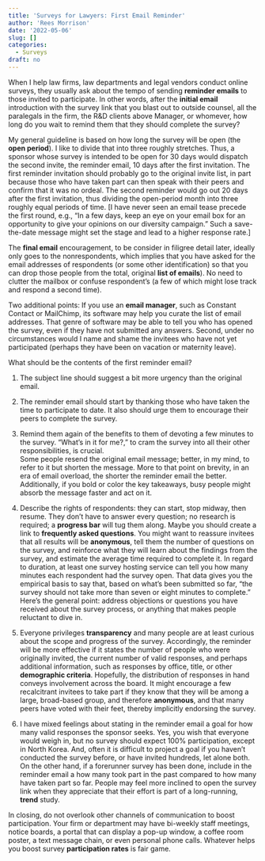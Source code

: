 ```yaml
---
title: 'Surveys for Lawyers: First Email Reminder'
author: 'Rees Morrison'
date: '2022-05-06'
slug: []
categories:
  - Surveys
draft: no
---
```


When I help law firms, law departments and legal vendors conduct online surveys, they usually ask about the tempo of sending **reminder emails** to those invited to participate.  In other words, after the **initial email** introduction with the survey link that you blast out to outside counsel, all the paralegals in the firm, the R&D clients above Manager, or whomever, how long do you wait to remind them that they should complete the survey?

<!--more-->

My general guideline is based on how long the survey will be open (the **open period**).  I like to divide that into three roughly stretches.  Thus, a sponsor whose survey is intended to be open for 30 days would dispatch the second invite, the reminder email, 10 days after the first invitation.  The first reminder invitation should probably go to the original invite list, in part because those who have taken part can then speak with their peers and confirm that it was no ordeal.  The second reminder would go out 20 days after the first invitation, thus dividing the open-period month into three roughly equal periods of time.  [I have never seen an email tease precede the first round, e.g., “In a few days, keep an eye on your email box for an opportunity to give your opinions on our diversity campaign.”  Such a save-the-date message might set the stage and lead to a higher response rate.]

The **final email** encouragement, to be consider in filigree detail later, ideally only goes to the nonrespondents, which implies that you have asked for the email addresses of respondents (or some other identification) so that you can drop those people from the total, original **list of emails**).  No need to clutter the mailbox or confuse respondent’s (a few of which might lose track and respond a second time).  

Two additional points:  If you use an **email manager**, such as Constant Contact or MailChimp, its software may help you curate the list of email addresses.  That genre of software may be able to tell you who has opened the survey, even if they have not submitted any answers.  Second, under no circumstances would I name and shame the invitees who have not yet participated (perhaps they have been on vacation or maternity leave).

What should be the contents of the first reminder email?

1. The subject line should suggest a bit more urgency than the original email.

2. The reminder email should start by thanking those who have taken the time to participate to date.  It also should urge them to encourage their peers to complete the survey.  

3. Remind them again of the benefits to them of devoting a few minutes to the survey.  “What’s in it for me?,” to cram the survey into all their other responsibilities, is crucial.  
Some people resend the original email message; better, in my mind, to refer to it but shorten the message.  More to that point on brevity, in an era of email overload, the shorter the reminder email the better.  Additionally, if you bold or color the key takeaways, busy people might absorb the message faster and act on it.

4. Describe the rights of respondents: they can start, stop midway, then resume.  They don’t have to answer every question; no research is required; a **progress bar** will tug them along.  Maybe you should create a link to **frequently asked questions**.  You might want to reassure invitees that all results will be **anonymous**, tell them the number of questions on the survey, and reinforce what they will learn about the findings from the survey, and estimate the average time required to complete it.  In regard to duration, at least one survey hosting service can tell you how many minutes each respondent had the survey open.  That data gives you the empirical basis to say that, based on what’s been submitted so far, “the survey should not take more than seven or eight minutes to complete.”   Here’s the general point: address objections or questions you have received about the survey process, or anything that makes people reluctant to dive in.  

5. Everyone privileges **transparency** and many people are at least curious about the scope and progress of the survey.  Accordingly, the reminder will be more effective if it states the number of people who were originally invited, the current number of valid responses, and perhaps additional information, such as responses by office, title, or other **demographic criteria**.  Hopefully, the distribution of responses in hand conveys involvement across the board.  It might encourage a few recalcitrant invitees to take part if they know that they will be among a large, broad-based group, and therefore **anonymous**, and that many peers have voted with their feet, thereby implicitly endorsing the survey.

6. I have mixed feelings about stating in the reminder email a goal for how many valid responses the sponsor seeks.  Yes, you wish that everyone would weigh in, but no survey should expect 100% participation, except in North Korea.  And, often it is difficult to project a goal if you haven’t conducted the survey before, or have invited hundreds, let alone both.  On the other hand, if a forerunner survey has been done, include in the reminder email a how many took part in the past compared to how many have taken part so far.  People may feel more inclined to open the survey link when they appreciate that their effort is part of a long-running, **trend** study.

In closing, do not overlook other channels of communication to boost participation.  Your firm or department may have bi-weekly staff meetings, notice boards, a portal that can display a pop-up window, a coffee room poster, a text message chain, or even personal phone calls.  Whatever helps you boost survey **participation rates** is fair game.

<!-- Book: 1 Deployment -->
<!-- Source: TVPi22 --> 
